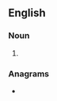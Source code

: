==English==

===Noun===
{{head|en|noun plural form}}

# {{plural of|Lutonian|lang=en}}

===Anagrams===
* {{anagrams|en|Ultonians|lunations|suntan oil}}